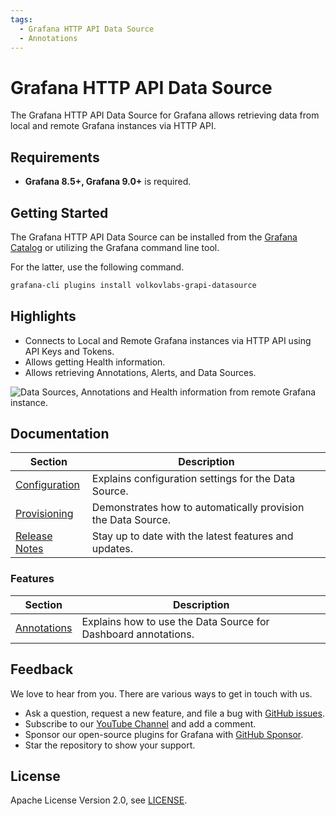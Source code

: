 ```yaml
---
tags:
  - Grafana HTTP API Data Source
  - Annotations
---
```



# Grafana HTTP API Data Source

The Grafana HTTP API Data Source for Grafana allows retrieving data from local and remote Grafana instances via HTTP API.

## Requirements

- **Grafana 8.5+, Grafana 9.0+** is required.

## Getting Started

The Grafana HTTP API Data Source can be installed from the [Grafana Catalog](https://grafana.com/grafana/plugins/volkovlabs-grapi-datasource/) or utilizing the Grafana command line tool.

For the latter, use the following command.

```bash
grafana-cli plugins install volkovlabs-grapi-datasource
```

## Highlights

- Connects to Local and Remote Grafana instances via HTTP API using API Keys and Tokens.
- Allows getting Health information.
- Allows retrieving Annotations, Alerts, and Data Sources.

<Image
  title="Data Sources, Annotations and Health information from remote Grafana instance."
  src="/img/plugins/volkovlabs-grapi-datasource/dashboard.png"
/>

## Documentation

| Section                        | Description                                                  |
| ------------------------------ | ------------------------------------------------------------ |
| [Configuration](configuration) | Explains configuration settings for the Data Source.         |
| [Provisioning](provisioning)   | Demonstrates how to automatically provision the Data Source. |
| [Release Notes](release)       | Stay up to date with the latest features and updates.        |

### Features

| Section                    | Description                                                    |
| -------------------------- | -------------------------------------------------------------- |
| [Annotations](annotations) | Explains how to use the Data Source for Dashboard annotations. |

## Feedback

We love to hear from you. There are various ways to get in touch with us.

- Ask a question, request a new feature, and file a bug with [GitHub issues](https://github.com/volkovlabs/volkovlabs-grapi-datasource/issues/new/choose).
- Subscribe to our [YouTube Channel](https://www.youtube.com/@volkovlabs) and add a comment.
- Sponsor our open-source plugins for Grafana with [GitHub Sponsor](https://github.com/sponsors/VolkovLabs).
- Star the repository to show your support.

## License

Apache License Version 2.0, see [LICENSE](https://github.com/volkovlabs/volkovlabs-grapi-datasource/blob/main/LICENSE).
